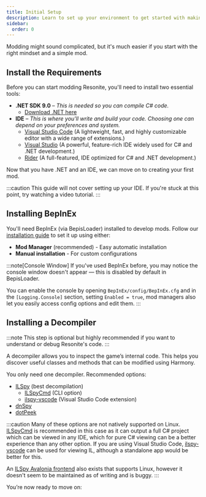 ```yaml
---
title: Initial Setup
description: Learn to set up your environment to get started with making Resonite mods!
sidebar:
  order: 0
---
```



Modding might sound complicated, but it's much easier if you start with the right mindset and a simple mod.

## Install the Requirements

Before you can start modding Resonite, you'll need to install two essential tools:

- **.NET SDK 9.0** – _This is needed so you can compile C# code._
  - [Download .NET here](https://dotnet.microsoft.com/en-us/download)
- **IDE** – _This is where you'll write and build your code. Choosing one can depend on your preferences and system._
  - [Visual Studio Code](https://code.visualstudio.com) (A lightweight, fast, and highly customizable editor with a wide range of extensions.)
  - [Visual Studio](https://visualstudio.microsoft.com/vs/community/) (A powerful, feature-rich IDE widely used for C# and .NET development.)
  - [Rider](https://www.jetbrains.com/rider/#) (A full-featured, IDE optimized for C# and .NET development.)

Now that you have .NET and an IDE, we can move on to creating your first mod.

:::caution
This guide will not cover setting up your IDE. If you're stuck at this point, try watching a video tutorial.
:::

## Installing BepInEx

You'll need BepInEx (via BepisLoader) installed to develop mods. Follow our [installation guide](/getting-started/installation/) to set it up using either:

- **Mod Manager** (recommended) - Easy automatic installation
- **Manual installation** - For custom configurations

:::note[Console Window]
If you've used BepInEx before, you may notice the console window doesn't appear — this is disabled by default in BepisLoader.

You can enable the console by opening `BepInEx/config/BepInEx.cfg` and in the `[Logging.Console]` section, setting `Enabled = true`, mod managers also let you easily access config options and edit them.
:::

## Installing a Decompiler

:::note
This step is optional but highly recommended if you want to understand or debug Resonite's code.
:::

A decompiler allows you to inspect the game’s internal code. This helps you discover useful classes and methods that can be modified using Harmony.

You only need one decompiler. Recommended options:

- [ILSpy](https://github.com/icsharpcode/ILSpy) (best decompilation)
  - [ILSpyCmd](https://github.com/icsharpcode/ILSpy/tree/master/ICSharpCode.ILSpyCmd) (CLI option)
  - [ilspy-vscode](https://github.com/icsharpcode/ilspy-vscode) (Visual Studio Code extension)
- [dnSpy](https://github.com/dnSpyEx/dnSpy)
- [dotPeek](https://www.jetbrains.com/decompiler/#)

:::caution
Many of these options are not natively supported on Linux. [ILSpyCmd](https://github.com/icsharpcode/ILSpy/tree/master/ICSharpCode.ILSpyCmd) is recommended in this case as it can output a full C# project which can be viewed in any IDE, which for pure C# viewing can be a better experience than any other option. If you are using Visual Studio Code, [ilspy-vscode](https://github.com/icsharpcode/ilspy-vscode) can be used for viewing IL, although a standalone app would be better for this.

An [ILSpy Avalonia frontend](https://github.com/icsharpcode/AvaloniaILSpy) also exists that supports Linux, however it doesn't seem to be maintained as of writing and is buggy.
:::

You’re now ready to move on:

<LinkCard
  title="Creating a Project"
  href="/creating-a-mod/creating-a-project/"
  description="Create a new C# BepInEx 6 project based on a template made for Resonite modding"
/>
